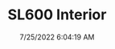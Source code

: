 ---
width: 4000
height: 2667
title: SL600 Interior
description: Mercedes-Benz SL600 in Dripping Springs, TX
date: 7/25/2022 6:04:19 AM
cameraMake: Sony
cameraModel: ILCE-7M3
lens: ZEISS Batis 2/40 CF
settingsfStop: f/5.6
settingsISO: ISO 320
settingsShutter: 1/40
settingsFocalLength: 40 mm
---